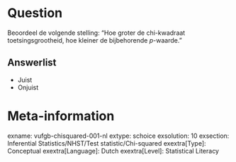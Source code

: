 Question
========
Beoordeel de volgende stelling: "Hoe groter de chi-kwadraat toetsingsgrootheid, hoe kleiner de bijbehorende *p*-waarde."

Answerlist
----------
* Juist
* Onjuist

Meta-information
================
exname: vufgb-chisquared-001-nl
extype: schoice
exsolution: 10
exsection: Inferential Statistics/NHST/Test statistic/Chi-squared
exextra[Type]: Conceptual
exextra[Language]: Dutch
exextra[Level]: Statistical Literacy
